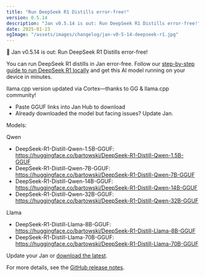 ```yaml
---
title: "Run DeepSeek R1 Distills error-free!"
version: 0.5.14
description: "Jan v0.5.14 is out: Run DeepSeek R1 Distills error-free!"
date: 2025-01-23
ogImage: "/assets/images/changelog/jan-v0-5-14-deepseek-r1.jpg"
---
```



<ChangelogHeader title= "Jan v0.5.14: Run DeepSeek R1 Distills error-free!" date="2024-01-23" ogImage= "/assets/images/changelog/jan-v0-5-14-deepseek-r1.jpg"  />

👋 Jan v0.5.14 is out: Run DeepSeek R1 Distills error-free!

You can run DeepSeek R1 distills in Jan error-free. Follow our [step-by-step guide to run DeepSeek R1 locally](/post/deepseek-r1-locally) and get this AI model running on your device in minutes.

llama.cpp version updated via Cortex—thanks to GG & llama.cpp community!

- Paste GGUF links into Jan Hub to download
- Already downloaded the model but facing issues? Update Jan.

Models:

Qwen
- DeepSeek-R1-Distill-Qwen-1.5B-GGUF: https://huggingface.co/bartowski/DeepSeek-R1-Distill-Qwen-1.5B-GGUF
- DeepSeek-R1-Distill-Qwen-7B-GGUF: https://huggingface.co/bartowski/DeepSeek-R1-Distill-Qwen-7B-GGUF
- DeepSeek-R1-Distill-Qwen-14B-GGUF: https://huggingface.co/bartowski/DeepSeek-R1-Distill-Qwen-14B-GGUF
- DeepSeek-R1-Distill-Qwen-32B-GGUF: https://huggingface.co/bartowski/DeepSeek-R1-Distill-Qwen-32B-GGUF

Llama
- DeepSeek-R1-Distill-Llama-8B-GGUF: https://huggingface.co/bartowski/DeepSeek-R1-Distill-Llama-8B-GGUF
- DeepSeek-R1-Distill-Llama-70B-GGUF: https://huggingface.co/bartowski/DeepSeek-R1-Distill-Llama-70B-GGUF

Update your Jan or [download the latest](https://jan.ai/).

For more details, see the [GitHub release notes](https://github.com/menloresearch/jan/releases/tag/v0.5.14).
